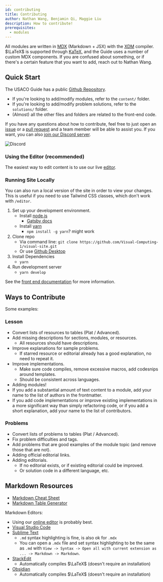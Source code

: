 ```yaml
---
id: contributing
title: Contributing
author: Nathan Wang, Benjamin Qi, Maggie Liu
description: How to contribute!
prerequisites:
  - modules
---
```


All modules are written in [MDX](https://mdxjs.com/) (Markdown + JSX) with the
[XDM](https://github.com/wooorm/xdm) compiler. $\LaTeX$ is supported through
[KaTeX](https://katex.org/), and the Guide uses a number of custom MDX
components. If you are confused about something, or if there's a certain feature
that you want to add, reach out to Nathan Wang.

## Quick Start

The USACO Guide has a public
[Github Repository](https://github.com/Visual-Computing-1/visual-site).

- If you're looking to add/modify modules, refer to the `content/` folder.
- If you're looking to add/modify problem solutions, refer to the `solutions/`
  folder.
- (Almost) all the other files and folders are related to the front-end code.

If you have any questions about how to contribute, feel free to just open an
[issue](https://github.com/Visual-Computing-1/visual-site/issues) or a
[pull request](https://github.com/Visual-Computing-1/visual-site/pulls) and a team
member will be able to assist you. If you want, you can also
[join our Discord server](https://discord.gg/uYR9g9Sp).

![Discord](https://img.shields.io/discord/754884077542441002?label=Discord&style=for-the-badge)

### Using the Editor (recommended)

The easiest way to edit content is to use our live [editor](/editor).

### Running Site Locally

You can also run a local version of the site in order to view your changes. This
is useful if you need to use Tailwind CSS classes, which don't work with
`/editor`.

1. Set up your development environment.
   - Install [node.js](https://nodejs.org/en/)
     - [Gatsby docs](https://www.gatsbyjs.org/tutorial/part-zero/#install-nodejs-for-your-appropriate-operating-system)
   - Install [yarn](https://classic.yarnpkg.com/en/)
     - `npm install -g yarn`? might work
2. Clone repo
   - Via command line:
     `git clone https://github.com/Visual-Computing-1/visual-site.git`
   - Or use [Github Desktop](https://desktop.github.com/)
3. Install Dependencies
   - `yarn`
4. Run development server
   - `yarn develop`

See the
[front end documentation](https://github.com/Visual-Computing-1/visual-site/blob/master/docs/Front%20End%20Documentation.md)
for more information.

## Ways to Contribute

Some examples:

### Lesson

- Convert lists of resources to tables (Plat / Advanced).
- Add missing descriptions for sections, modules, or resources.
  - All resources should have descriptions.
- Improve explanations for sample problems.
  - If starred resource or editorial already has a good explanation, no need to
    repeat it.
- Improve implementations.
  - Make sure code compiles, remove excessive macros, add codesnips around
    templates.
  - Should be consistent across languages.
- Adding modules!
- If you add a substantial amount of text content to a module, add your name to
  the list of authors in the frontmatter.
- If you add code implementations or improve existing implementations in a more
  significant way than simply refactoring code, or if you add a short
  explanation, add your name to the list of contributors.

### Problems

- Convert lists of problems to tables (Plat / Advanced).
- Fix problem difficulties and tags.
- Add problems that are good examples of the module topic (and remove those that
  are not).
- Adding official editorial links.
- Adding editorials.
  - If no editorial exists, or if existing editorial could be improved.
  - Or solution code in a different language, etc.

## Markdown Resources

- [Markdown Cheat Sheet](https://www.markdownguide.org/cheat-sheet/)
- [Markdown Table Generator](https://www.tablesgenerator.com/markdown_tables)

Markdown Editors:

- Using our [online editor](/editor) is probably best.
- [Visual Studio Code](https://code.visualstudio.com/)
- [Sublime Text](https://www.sublimetext.com/)
  - `.md` syntax highlighting is fine, is also ok for `.mdx`
  - You can open a `.mdx` file and set syntax highlighting to be the same as
    `.md` with
    `View -> Syntax -> Open all with current extension as ... -> Markdown -> Markdown`.
- [StackEdit](https://stackedit.io/)
  - Automatically compiles $\LaTeX$ (doesn't require an installation)
- [Obsidian](https://obsidian.md/)
  - Automatically compiles $\LaTeX$ (doesn't require an installation)

<!-- - Don't link CF if it's already included in "Contest Materials." -->
